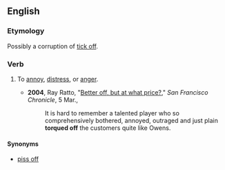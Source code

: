 ==English==

===Etymology===
Possibly a corruption of [[tick off]].

===Verb===
{{en-verb|torques off|torquing off|torqued off}}

# {{chiefly|US|transitive|idiomatic}} To [[annoy]], [[distress]], or [[anger]].
#*'''2004''', Ray Ratto, "[http://www.sfgate.com/cgi-bin/article.cgi?f=/c/a/2004/03/05/SPGI55F1HC1.DTL Better off, but at what price?]," ''San Francisco Chronicle'', 5 Mar.,
#*:It is hard to remember a talented player who so comprehensively bothered, annoyed, outraged and just plain '''torqued off''' the customers quite like Owens.

====Synonyms====
* [[piss off]]
